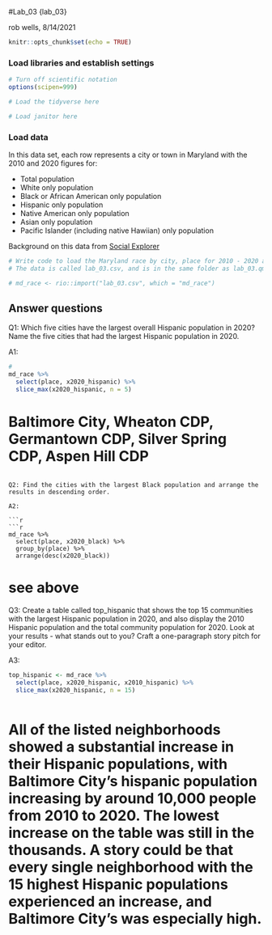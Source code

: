 #Lab_03 {lab_03}

rob wells, 8/14/2021

```r
knitr::opts_chunk$set(echo = TRUE)
```

### Load libraries and establish settings

```r
# Turn off scientific notation
options(scipen=999)

# Load the tidyverse here

# Load janitor here


```

### Load data

In this data set, each row represents a city or town in Maryland with the 2010 and 2020 figures for:

-   Total population
-   White only population
-   Black or African American only population
-   Hispanic only population
-   Native American only population
-   Asian only population
-   Pacific Islander (including native Hawiian) only population

Background on this data from [Social Explorer](https://www.socialexplorer.com/data/ACS2016_5yr/metadata/?ds=ACS16_5yr&table=B02001)

```r
# Write code to load the Maryland race by city, place for 2010 - 2020 and call it md_race.
# The data is called lab_03.csv, and is in the same folder as lab_03.qmd (this data notebook)

# md_race <- rio::import("lab_03.csv", which = "md_race")

```

## Answer questions

Q1: Which five cities have the largest overall Hispanic population in 2020? Name the five cities that had the largest Hispanic population in 2020.

A1:

```r

# 
md_race %>% 
  select(place, x2020_hispanic) %>% 
  slice_max(x2020_hispanic, n = 5)
```  

# Baltimore City, Wheaton CDP, Germantown CDP, Silver Spring CDP, Aspen Hill CDP

```

Q2: Find the cities with the largest Black population and arrange the results in descending order.

A2:

```r
```r
md_race %>% 
  select(place, x2020_black) %>%
  group_by(place) %>%
  arrange(desc(x2020_black))
```
# see above



Q3: Create a table called top_hispanic that shows the top 15 communities with the largest Hispanic population in 2020, and also display the 2010 Hispanic population and the total community population for 2020. Look at your results - what stands out to you? Craft a one-paragraph story pitch for your editor.

A3:


```r
top_hispanic <- md_race %>% 
  select(place, x2020_hispanic, x2010_hispanic) %>% 
  slice_max(x2020_hispanic, n = 15)
  
```
# All of the listed neighborhoods showed a substantial increase in their Hispanic populations, with Baltimore City's hispanic population increasing by around 10,000 people from 2010 to 2020. The lowest increase on the table was still in the thousands. A story could be that every single neighborhood with the 15 highest Hispanic populations experienced an increase, and Baltimore City's was especially high.


